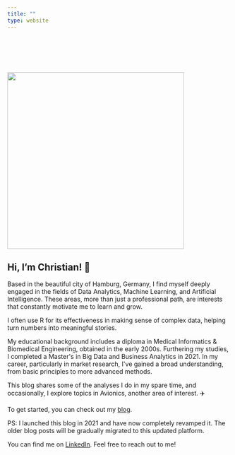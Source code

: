 ```yaml
---
title: ""
type: website
---
```


::: grid
::: g-col-6
![](christian.JPG){fig-align="left" width="400" style="margin-top: 80px;"}
:::

::: g-col-6
## Hi, I'm Christian! 👋

Based in the beautiful city of Hamburg, Germany, I find myself deeply engaged in the fields of Data Analytics, Machine Learning, and Artificial Intelligence. These areas, more than just a professional path, are interests that constantly motivate me to learn and grow.

I often use R for its effectiveness in making sense of complex data, helping turn numbers into meaningful stories.

My educational background includes a diploma in Medical Informatics & Biomedical Engineering, obtained in the early 2000s. Furthering my studies, I completed a Master\'s in Big Data and Business Analytics in 2021. In my career, particularly in market research, I\'ve gained a broad understanding, from basic principles to more advanced methods.

This blog shares some of the analyses I do in my spare time, and occasionally, I explore topics in Avionics, another area of interest. ✈️️

To get started, you can check out my [blog](/posts.html).

PS: I launched this blog in 2021 and have now completely revamped it. The older blog posts will be gradually migrated to this updated platform.

You can find me on [LinkedIn](https://www.linkedin.com/in/christian-jaehnert/). Feel free to reach out to me!
:::
:::
